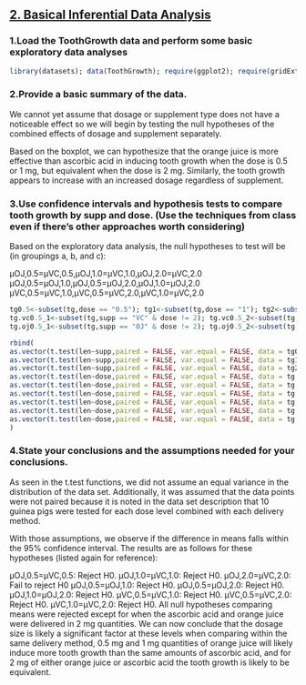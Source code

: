 <h2><u> 2. Basical Inferential Data Analysis</u></h2>



<h3>1.Load the ToothGrowth data and perform some basic exploratory data analyses</h3>
```r
library(datasets); data(ToothGrowth); require(ggplot2); require(gridExtra)
```
<h3>2.Provide a basic summary of the data.</h3>
<p>We cannot yet assume that dosage or supplement type does not have a noticeable effect so we will begin by testing the null hypotheses of the combined effects of dosage and supplement separately.

Based on the boxplot, we can hypothesize that the orange juice is more effective than ascorbic acid in inducing tooth growth when the dose is 0.5 or 1 mg, but equivalent when the dose is 2 mg. Similarly, the tooth growth appears to increase with an increased dosage regardless of supplement. </p>

<h3>3.Use confidence intervals and hypothesis tests to compare tooth growth by supp and dose. (Use the techniques from class even if there's other approaches worth considering)</h3>
<p>Based on the exploratory data analysis, the null hypotheses to test will be (in groupings a, b, and c):

μOJ,0.5=μVC,0.5,μOJ,1.0=μVC,1.0,μOJ,2.0=μVC,2.0
μOJ,0.5=μOJ,1.0,μOJ,0.5=μOJ,2.0,μOJ,1.0=μOJ,2.0
μVC,0.5=μVC,1.0,μVC,0.5=μVC,2.0,μVC,1.0=μVC,2.0
</p>
```r
tg0.5<-subset(tg,dose == "0.5"); tg1<-subset(tg,dose == "1"); tg2<-subset(tg,dose == "2") #Group (a)
tg.vc0.5_1<-subset(tg,supp == "VC" & dose != 2); tg.vc0.5_2<-subset(tg,supp == "VC" & dose != 1); tg.vc1_2<-subset(tg,supp == "VC" & dose != 0.5) # Group (b)
tg.oj0.5_1<-subset(tg,supp == "OJ" & dose != 2); tg.oj0.5_2<-subset(tg,supp == "OJ" & dose != 1); tg.oj1_2<-subset(tg,supp == "OJ" & dose != 0.5) # Group (c)
```

```r
rbind(
as.vector(t.test(len~supp,paired = FALSE, var.equal = FALSE, data = tg0.5)$conf.int),
as.vector(t.test(len~supp,paired = FALSE, var.equal = FALSE, data = tg1)$conf.int),
as.vector(t.test(len~supp,paired = FALSE, var.equal = FALSE, data = tg2)$conf.int),
as.vector(t.test(len~dose,paired = FALSE, var.equal = FALSE, data = tg.vc0.5_1)$conf.int),
as.vector(t.test(len~dose,paired = FALSE, var.equal = FALSE, data = tg.vc0.5_2)$conf.int),
as.vector(t.test(len~dose,paired = FALSE, var.equal = FALSE, data = tg.vc1_2)$conf.int),
as.vector(t.test(len~dose,paired = FALSE, var.equal = FALSE, data = tg.oj0.5_1)$conf.int),
as.vector(t.test(len~dose,paired = FALSE, var.equal = FALSE, data = tg.oj0.5_2)$conf.int),
as.vector(t.test(len~dose,paired = FALSE, var.equal = FALSE, data = tg.oj1_2)$conf.int)
)
```
<h3>4.State your conclusions and the assumptions needed for your conclusions.</h3>
<p>As seen in the t.test functions, we did not assume an equal variance in the distribution of the data set. Additionally, it was assumed that the data points were not paired because it is noted in the data set description that 10 guinea pigs were tested for each dose level combined with each delivery method.

With those assumptions, we observe if the difference in means falls within the 95% confidence interval. The results are as follows for these hypotheses (listed again for reference):

μOJ,0.5=μVC,0.5: Reject H0. μOJ,1.0=μVC,1.0: Reject H0. μOJ,2.0=μVC,2.0: Fail to reject H0
μOJ,0.5=μOJ,1.0: Reject H0. μOJ,0.5=μOJ,2.0: Reject H0. μOJ,1.0=μOJ,2.0: Reject H0.
μVC,0.5=μVC,1.0: Reject H0. μVC,0.5=μVC,2.0: Reject H0. μVC,1.0=μVC,2.0: Reject H0.
All null hypotheses comparing means were rejected except for when the ascorbic acid and orange juice were delivered in 2 mg quantities. We can now conclude that the dosage size is likely a significant factor at these levels when comparing within the same delivery method, 0.5 mg and 1 mg quantities of orange juice will likely induce more tooth growth than the same amounts of ascorbic acid, and for 2 mg of either orange juice or ascorbic acid the tooth growth is likely to be equivalent.</p>